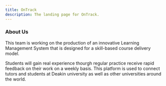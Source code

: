 ```yaml
---
title: OnTrack
description: The landing page for OnTrack.
---
```



<Card title="Welcome to OnTrack" icon="bars" />

<CardGrid>
  <LinkCard title="GitHub" href="https://github.com/doubtfire-lms" />
  <LinkCard title="Trello" href="https://trello.com/b/IKabVmzt/ontrack" />
</CardGrid>

### About Us

This team is working on the production of an innovative Learning Management System that is designed
for a skill-based course delivery model.

Students will gain real experience thourgh regular practice receive rapid feedback on their work on
a weekly basis. This platform is used to connect tutors and students at Deakin university as well as
other universities around the world.
